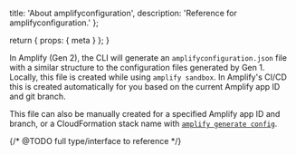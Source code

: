   title: 'About amplifyconfiguration',
  description: 'Reference for amplifyconfiguration.'
};

  return {
    props: {
      meta
    }
  };
}

In Amplify (Gen 2), the CLI will generate an `amplifyconfiguration.json` file with a similar structure to the configuration files generated by Gen 1. Locally, this file is created while using `amplify sandbox`. In Amplify's CI/CD this is created automatically for you based on the current Amplify app ID and git branch.

This file can also be manually created for a specified Amplify app ID and branch, or a CloudFormation stack name with [`amplify generate config`](/gen2/reference/cli-commands#amplify-generate-config).

{/* @TODO full type/interface to reference */}
